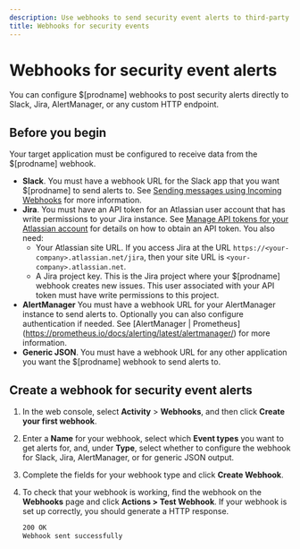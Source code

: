 ```yaml
---
description: Use webhooks to send security event alerts to third-party systems.
title: Webhooks for security events
---
```


# Webhooks for security event alerts

You can configure $[prodname] webhooks to post security alerts directly to Slack, Jira, AlertManager, or any custom HTTP endpoint.

## Before you begin

Your target application must be configured to receive data from the $[prodname] webhook.

* **Slack**. You must have a webhook URL for the Slack app that you want $[prodname] to send alerts to.
  See [Sending messages using Incoming Webhooks](https://api.slack.com/messaging/webhooks) for more information.
* **Jira**. You must have an API token for an Atlassian user account that has write permissions to your Jira instance.
  See [Manage API tokens for your Atlassian account](https://support.atlassian.com/atlassian-account/docs/manage-api-tokens-for-your-atlassian-account/) for details on how to obtain an API token.
  You also need:
  * Your Atlassian site URL. If you access Jira at the URL `https://<your-company>.atlassian.net/jira`, then your site URL is `<your-company>.atlassian.net`.
  * A Jira project key. This is the Jira project where your $[prodname] webhook creates new issues. This user associated with your API token must have write permissions to this project.
* **AlertManager** You must have a webhook URL for your AlertManager instance to send alerts to. Optionally you can also configure authentication if needed.
  See [AlertManager | Prometheus] (https://prometheus.io/docs/alerting/latest/alertmanager/) for more information.
* **Generic JSON**. You must have a webhook URL for any other application you want the $[prodname] webhook to send alerts to.

## Create a webhook for security event alerts

1. In the web console, select **Activity** > **Webhooks**, and then click **Create your first webhook**.
2. Enter a **Name** for your webhook, select which **Event types** you want to get alerts for, and, under **Type**, select whether to configure the webhook for Slack, Jira, AlertManager, or for generic JSON output.
3. Complete the fields for your webhook type and click **Create Webhook**.
4. To check that your webhook is working, find the webhook on the **Webhooks** page and click **Actions > Test Webhook**.
   If your webhook is set up correctly, you should generate a HTTP response.

   ```bash title="Example: Successful HTTP response"
   200 OK
   Webhook sent successfully
   ```